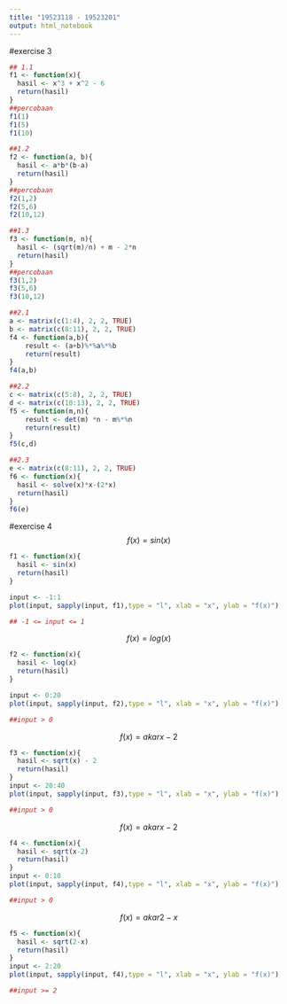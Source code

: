 ```yaml
---
title: "19523118 - 19523201"
output: html_notebook
---
```


#exercise 3
```r
## 1.1
f1 <- function(x){
  hasil <- x^3 + x^2 - 6
  return(hasil)
}
##percobaan
f1(1)
f1(5)
f1(10)

##1.2
f2 <- function(a, b){
  hasil <- a*b*(b-a)
  return(hasil)
}
##percobaan
f2(1,2)
f2(5,6)
f2(10,12)

##1.3
f3 <- function(m, n){
  hasil <- (sqrt(m)/n) + m - 2*n 
  return(hasil)
}
##percobaan
f3(1,2)
f3(5,6)
f3(10,12)

##2.1
a <- matrix(c(1:4), 2, 2, TRUE)
b <- matrix(c(8:11), 2, 2, TRUE)
f4 <- function(a,b){
    result <- (a+b)%*%a%*%b
    return(result)
}
f4(a,b)

##2.2
c <- matrix(c(5:8), 2, 2, TRUE)
d <- matrix(c(10:13), 2, 2, TRUE)
f5 <- function(m,n){
    result <- det(m) *n - m%*%n
    return(result)
}
f5(c,d)

##2.3
e <- matrix(c(8:11), 2, 2, TRUE)
f6 <- function(x){
  hasil <- solve(x)*x-(2*x)
  return(hasil)
}
f6(e)
```


#exercise 4
$$f(x)=sin(x)$$
```r
f1 <- function(x){
  hasil <- sin(x)
  return(hasil)
}

input <- -1:1
plot(input, sapply(input, f1),type = "l", xlab = "x", ylab = "f(x)")

## -1 <= input <= 1
```

$$f(x)=log(x)$$
```r
f2 <- function(x){
  hasil <- log(x)
  return(hasil)
}

input <- 0:20
plot(input, sapply(input, f2),type = "l", xlab = "x", ylab = "f(x)")

##input > 0
```

$$f(x)=akarx - 2$$
```r
f3 <- function(x){
  hasil <- sqrt(x) - 2
  return(hasil)
}
input <- 20:40
plot(input, sapply(input, f3),type = "l", xlab = "x", ylab = "f(x)")

##input > 0
```

$$f(x)=akarx-2$$
```r
f4 <- function(x){
  hasil <- sqrt(x-2)
  return(hasil)
}
input <- 0:10
plot(input, sapply(input, f4),type = "l", xlab = "x", ylab = "f(x)")

##input > 0
```

$$f(x)=akar2-x$$
```r
f5 <- function(x){
  hasil <- sqrt(2-x)
  return(hasil)
}
input <- 2:20
plot(input, sapply(input, f4),type = "l", xlab = "x", ylab = "f(x)")

##input >= 2
```

